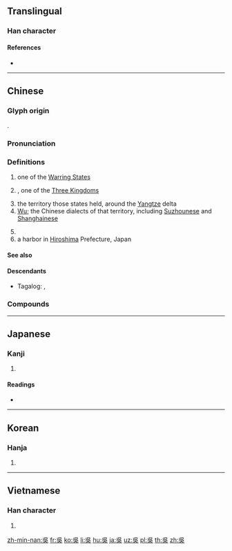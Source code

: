 {{character info/new}}
{{also|吴|呉}}
==Translingual==
{{Han simplified forms|吳|呉|吴}}
===Han character===
{{Han char|rn=30|rad=口|as=04|sn=7|four=26801|canj=RVNK|ids=⿺夨口}}

====References====
* {{Han ref|kx=0179.040|dkj=03365|dj=0396.150|hdz=10595.080|uh=5433|ud=21555|bh=A764|bd=42852}}

----

==Chinese==
{{zh-forms|s=吴|alt=呉}}

===Glyph origin===
{{Han etyl}}
{{Han compound|口|夨|ls=ic|t1=mouth}}.
<!-- Original meaning was "to shout." -- Is there a reference for that? -->

===Pronunciation===
{{zh-pron
|m=wú,yú
|c=ng4
|h=pfs=n̂g
|mn=qz,tw,xm:ngô͘/gô͘
|w=3hhu
|mc=y
|oc=y
|mna=Taiwanese-The_Consonant_ng.ogg
|cat=pn,n
}}

===Definitions===
{{zh-hanzi}}

# {{lb|zh|historical}} {{zh-div|國}} one of the [[w:Warring States period|Warring States]]
# {{lb|zh|historical}} {{zh-div|國}} {{w|Eastern Wu}}, one of the [[Three Kingdoms]]
# the territory those states held, around the [[Yangtze]] delta
# [[Wu]]; the Chinese dialects of that territory, including [[Suzhounese]] and [[Shanghainese]]
#: {{zh-also|吳語}}
# {{surname|lang=zh}}
# a harbor in [[Hiroshima]] Prefecture, Japan

====See also====
{{zh-Chinese dynasties}}

====Descendants====
* Tagalog: {{l|tl|Go}}, {{l|tl|Wu}}

===Compounds===
{{zh-der|吳鳳鄉|吳都|吳淞江|吳國|吳鉤|吹簫吳市|吳鹽|吳剛|吳語|吳派|吳宮教陣|吳牛喘月|吳剛伐桂|大吳|伐東吳|吳越春秋|吳郭魚|吳下阿蒙|吳越同舟|句吳|宋畫吳冶|吳子|吳茱萸|吳頭楚尾|吳越|吳市吹簫|吳儂|孫吳|楚尾吳頭|東吳大學|東吳}}

----

==Japanese==

===Kanji===
{{ja-kanji|grade=|rs=口04}}

# {{defn|lang=ja|sort=口04}}

====Readings====
* {{ja-readings|on=[[ご]] (go)|kun=[[くれ]] (kure), [[くれる]] (kureru)}}

----

==Korean==

===Hanja===
{{ko-hanja|hangeul=[[오]], [[호]]|mr=o, ho}}

# {{defn|lang=ko|sort=口04}}

----

==Vietnamese==

===Han character===
{{vi-hantu|[[ngô]], [[ngo]]|rs=口04}}

# {{defn|lang=vi|sort=口04}}

[[zh-min-nan:吳]]
[[fr:吳]]
[[ko:吳]]
[[li:吳]]
[[hu:吳]]
[[ja:吳]]
[[uz:吳]]
[[pl:吳]]
[[th:吳]]
[[zh:吳]]